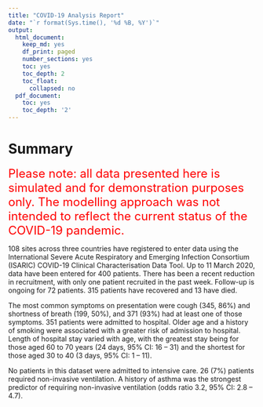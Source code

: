 ```yaml
---
title: "COVID-19 Analysis Report"
date: "`r format(Sys.time(), '%d %B, %Y')`"
output:
  html_document:
    keep_md: yes
    df_print: paged
    number_sections: yes
    toc: yes
    toc_depth: 2
    toc_float:
      collapsed: no
  pdf_document:
    toc: yes
    toc_depth: '2'
---
```


# Summary

<font size="5"><span style="color: red;">Please note: all data presented here is simulated and for demonstration purposes only. The modelling approach was not intended to reflect the current status of the COVID-19 pandemic.</span></font>

108 sites across three countries have registered to enter data using the International Severe Acute Respiratory and Emerging Infection Consortium (ISARIC) COVID-19 Clinical Characterisation Data Tool.  Up to 11 March 2020, data have been entered for 400 patients. There has been a recent reduction in recruitment, with only one patient recruited in the past week.  Follow-up is ongoing for 72 patients.  315 patients have recovered and 13 have died. 

The most common symptoms on presentation were cough (345, 86%) and shortness of breath (199, 50%), and 371 (93%) had at least one of those symptoms. 351 patients were admitted to hospital.  Older age and a history of smoking were associated with a greater risk of admission to hospital.  Length of hospital stay varied with age, with the greatest stay being for those aged 60 to 70 years (24 days, 95% CI: 16 – 31) and the shortest for those aged 30 to 40 (3 days, 95% CI: 1 – 11). 

No patients in this dataset were admitted to intensive care.  26 (7%) patients required non-invasive ventilation.  A history of asthma was the strongest predictor of requiring non-invasive ventilation (odds ratio 3.2, 95% CI: 2.8 – 4.7).





